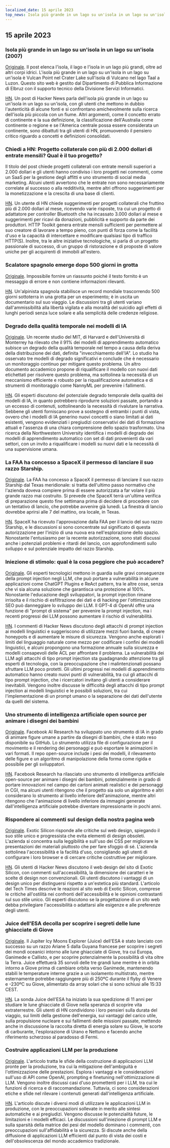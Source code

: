 ```yaml
---
localized_date: 15 aprile 2023
top_news: Isola più grande in un lago su un'isola in un lago su un'isola (2007)
---
```




<CallToAction />

<Steps>

## 15 aprile 2023

### Isola più grande in un lago su un'isola in un lago su un'isola (2007)

[Originale](https://www.elbruz.org/special-projects/islands-and-lakes/).
Il post elenca l'isola, il lago e l'isola in un lago più grandi, oltre ad altri corpi idrici. L'isola più grande in un lago su un'isola in un lago su un'isola è Vulcan Point nel Crater Lake sull'isola di Vulcano nel lago Taal a Luzon. Questo sito web è gestito dal Dipartimento di Pubblica Informazione di Elbruz con il supporto tecnico della Divisione Servizi Informatici.

[HN](http://news.ycombinator.com/item?id=35567026).
Un post di Hacker News parla dell'isola più grande in un lago su un'isola in un lago su un'isola, con gli utenti che mettono in dubbio l'autenticità di alcune fonti e si confrontano amichevolmente sulla ricerca dell'isola più piccola con un fiume. Altri argomenti, come il concetto errato di continente e la sua definizione, la classificazione dell'Australia come continente o regione e se l'America centrale possa essere considerata un continente, sono dibattuti tra gli utenti di HN, promuovendo il pensiero critico riguardo a concetti e definizioni consolidati.

### Chiedi a HN: Progetto collaterale con più di 2.000 dollari di entrate mensili? Qual è il tuo progetto?

Il titolo del post chiede progetti collaterali con entrate mensili superiori a 2.000 dollari e gli utenti hanno condiviso i loro progetti nei commenti, come un SaaS per la gestione degli affitti e uno strumento di social media marketing. Alcuni utenti avvertono che le entrate non sono necessariamente correlate al successo o alla redditività, mentre altri offrono suggerimenti per la monetizzazione e la crescita di una base di clienti.

[HN](http://news.ycombinator.com/item?id=35567822).
Un utente di HN chiede suggerimenti per progetti collaterali che fruttino più di 2.000 dollari al mese, ricevendo varie risposte, tra cui un progetto di adattatore per controller Bluetooth che ha incassato 3.000 dollari al mese e suggerimenti per ricavi da donazioni, pubblicità e supporto da parte dei produttori. HTTP Toolkit genera entrate mensili sufficienti per permettere al suo creatore di lavorare a tempo pieno, con punti di forza come la facilità d'uso e la capacità di intercettare e modificare qualsiasi tipo di traffico HTTP(S). Inoltre, tra le altre iniziative tecnologiche, si parla di un progetto passionale di successo, di un gruppo di ristorazione e di proposte di valore uniche per gli acquirenti di immobili all'estero.

### Scalatore spagnolo emerge dopo 500 giorni in grotta

[Originale](https://www.cbc.ca/news/world/spain-cave-500-days-beatriz-flamini-1.6810428).
Impossibile fornire un riassunto poiché il testo fornito è un messaggio di errore e non contiene informazioni rilevanti.

[HN](http://news.ycombinator.com/item?id=35571481).
Un'alpinista spagnola stabilisce un record mondiale trascorrendo 500 giorni sottoterra in una grotta per un esperimento; è in uscita un documentario sul suo viaggio. Le discussioni tra gli utenti variano dall'ammissibilità alla libertà vigilata e alla moralità del suicidio agli effetti di lunghi periodi senza luce solare e alla semplicità delle credenze religiose.

### Degrado della qualità temporale nei modelli di IA

[Originale](https://www.nannyml.com/blog/91-of-ml-perfomance-degrade-in-time).
Un recente studio del MIT, di Harvard e dell'Università di Monterrey ha rilevato che il 91% dei modelli di apprendimento automatico subisce un degrado della qualità temporale nel tempo a causa della deriva della distribuzione dei dati, definita "invecchiamento dell'IA". Lo studio ha osservato tre modelli di degrado significativi e conclude che è necessario un monitoraggio continuo per mitigare questo problema. Un altro documento accademico propone di riqualificare il modello con nuovi dati etichettati per risolvere questo problema, ma sottolinea la necessità di un meccanismo efficiente e robusto per la riqualificazione automatica e di strumenti di monitoraggio come NannyML per prevenire i fallimenti.

[HN](http://news.ycombinator.com/item?id=35566145).
Gli esperti discutono del potenziale degrado temporale della qualità dei modelli di IA, in quanto potrebbero riprodurre soluzioni passate, portando a un eccesso di contenuti, sottolineando la necessità di rivalutare la narrativa. Sebbene gli utenti forniscano prove a sostegno di entrambi i punti di vista, ovvero che i modelli di IA generino nuovi concetti o siano limitati ai dati esistenti, vengono evidenziati i pregiudizi conservativi dei dati di formazione attuali e l'assenza di una chiara comprensione dello spazio trasformato. Una ricerca della Northwestern University identifica i modelli di degrado dei modelli di apprendimento automatico con set di dati provenienti da vari settori, con un invito a riqualificare i modelli su nuovi dati e la necessità di una supervisione umana.

### La FAA ha concesso a SpaceX il permesso di lanciare il suo razzo Starship.

[Originale](https://arstechnica.com/science/2023/04/green-light-go-spacex-receives-a-launch-license-from-the-faa-for-starship/).
La FAA ha concesso a SpaceX il permesso di lanciare il suo razzo Starship dal Texas meridionale: si tratta dell'ultimo passo normativo che l'azienda doveva compiere prima di essere autorizzata a far volare il più grande razzo mai costruito. Si prevede che SpaceX terrà un'ultima verifica di preparazione questo fine settimana prima di decidere di procedere con un tentativo di lancio, che potrebbe avvenire già lunedì. La finestra di lancio dovrebbe aprirsi alle 7 del mattino, ora locale, in Texas.

[HN](http://news.ycombinator.com/item?id=35575298).
SpaceX ha ricevuto l'approvazione dalla FAA per il lancio del suo razzo Starship, e le discussioni si sono concentrate sul significato di questa autorizzazione per l'inizio di una nuova era nell'esplorazione dello spazio. Nonostante l'entusiasmo per la recente autorizzazione, sono stati discussi anche i potenziali problemi e ritardi del lancio, con approfondimenti sullo sviluppo e sul potenziale impatto del razzo Starship.

### Iniezione di stimolo: qual è la cosa peggiore che può accadere?

[Originale](https://simonwillison.net/2023/Apr/14/worst-that-can-happen/).
Gli esperti tecnologici mettono in guardia sulle gravi conseguenze della prompt injection negli LLM, che può portare a vulnerabilità in alcune applicazioni come ChatGPT Plugins e ReAct pattern, tra le altre cose, senza che vi sia alcuna soluzione che garantisca una protezione al 100%. Nonostante l'educazione degli sviluppatori, la prompt injection rimane irrisolta e il rischio di esfiltrazione dei dati e di hacking per l'ottimizzazione SEO può danneggiare lo sviluppo dei LLM. Il GPT-4 di OpenAI offre una funzione di "prompt di sistema" per prevenire la prompt injection, ma i recenti progressi dei LLM possono aumentare il rischio di vulnerabilità.

[HN](http://news.ycombinator.com/item?id=35572290).
I commenti di Hacker News discutono degli attacchi di prompt injection ai modelli linguistici e suggeriscono di utilizzare mezzi fuori banda, di creare honeypots e di aumentare le misure di sicurezza. Vengono anche esplorati i limiti del linguaggio naturale come mezzo per codificare i confini dei modelli linguistici, e alcuni propongono una formazione annuale sulla sicurezza e modelli consapevoli delle ACL per affrontare il problema. La vulnerabilità dei LLM agli attacchi di tipo prompt injection sta guadagnando attenzione tra gli esperti di tecnologia, con la preoccupazione che i malintenzionati possano sfruttare LLM poco protetti. Gli ultimi progressi nei modelli di apprendimento automatico hanno creato nuovi punti di vulnerabilità, tra cui gli attacchi di tipo prompt injection, che i ricercatori invitano gli utenti a considerare inevitabili. Vengono inoltre discusse le difficoltà degli attacchi di tipo prompt injection ai modelli linguistici e le possibili soluzioni, tra cui l'implementazione di un prompt umano o la separazione dei dati dell'utente da quelli del sistema.

### Uno strumento di intelligenza artificiale open source per animare i disegni dei bambini

[Originale](https://github.com/facebookresearch/AnimatedDrawings).
Facebook AI Research ha sviluppato uno strumento di IA in grado di animare figure umane a partire da disegni di bambini, che è stato reso disponibile su GitHub. Lo strumento utilizza file di configurazione per il movimento e il rendering dei personaggi e può esportare le animazioni in vari formati. Il repo open-source include i pesi dei modelli, il rilevamento delle figure e un algoritmo di manipolazione della forma come rigida e possibile per gli sviluppatori.

[HN](http://news.ycombinator.com/item?id=35565681).
Facebook Research ha rilasciato uno strumento di intelligenza artificiale open-source per animare i disegni dei bambini, potenzialmente in grado di portare innovazioni nel campo dei cartoni animati realistici e dei personaggi in CGI, ma alcuni utenti ritengono che il progetto sia solo un algoritmo e altri considerano lo strumento al livello inferiore dell'animazione, mentre altri ritengono che l'animazione di livello inferiore da immagini generate dall'intelligenza artificiale potrebbe diventare impressionante in pochi anni.

### Rispondere ai commenti sul design della nostra pagina web

[Originale](https://research.exoticsilicon.com/articles/replying_to_comments).
Exotic Silicon risponde alle critiche sul web design, spiegando il suo stile unico e progressista che evita elementi di design obsoleti. L'azienda si concentra sulla leggibilità e sull'uso dei CSS per migliorare le presentazioni dei materiali piuttosto che per fare sfoggio di sé. L'azienda sottolinea l'accessibilità e la facilità d'uso, consigliando agli utenti di configurare i loro browser e di cercare critiche costruttive per migliorare.

[HN](http://news.ycombinator.com/item?id=35567285).
Gli utenti di Hacker News discutono il web design del sito di Exotic Silicon, con commenti sull'accessibilità, la dimensione dei caratteri e le scelte di design non convenzionali. Gli utenti discutono i vantaggi di un design unico per distinguersi rispetto a un'estetica più standard. L'articolo del Tech Times descrive le reazioni al sito web di Exotic Silicon, comprese le critiche all'ostilità nei confronti dell'accessibilità e le opinioni contrastanti sul suo stile unico. Gli esperti discutono se la progettazione di un sito web debba privilegiare l'accessibilità o adattarsi alle esigenze e alle preferenze degli utenti.

### Juice dell'ESA decolla per scoprire i segreti delle lune ghiacciate di Giove

[Originale](https://www.esa.int/Science_Exploration/Space_Science/Juice/ESA_s_Juice_lifts_off_on_quest_to_discover_secrets_of_Jupiter_s_icy_moons).
Il Jupiter Icy Moons Explorer (Juice) dell'ESA è stato lanciato con successo su un razzo Ariane 5 dalla Guyana francese per scoprire i segreti dei mondi oceanici intorno alle lune ghiacciate di Giove, tra cui Europa, Ganimede e Callisto, e per scoprire potenzialmente la possibilità di vita oltre la Terra. Juice effettuerà 35 sorvoli delle tre grandi lune mentre è in orbita intorno a Giove prima di cambiare orbita verso Ganimede, mantenendo stabili le temperature interne grazie a un isolamento multistrato, mentre esternamente potrebbe raggiungere più di 250ºC durante il flyby di Venere e -230ºC su Giove, alimentato da array solari che si sono schiusi alle 15:33 CEST.

[HN](http://news.ycombinator.com/item?id=35574177).
La sonda Juice dell'ESA ha iniziato la sua spedizione di 11 anni per studiare le lune ghiacciate di Giove nella speranza di scoprire vita extraterrestre. Gli utenti di HN condividono i loro pensieri sulla durata del viaggio, sui limiti della gestione dell'energia, sui vantaggi del carico utile, sulla propulsione nucleare e sui fallimenti delle missioni passate, mettendo anche in discussione la raccolta diretta di energia solare su Giove, le scorte di carburante, l'esplorazione di Urano e Nettuno e facendo anche riferimento scherzoso al paradosso di Fermi.

### Costruire applicazioni LLM per la produzione

[Originale](https://huyenchip.com/2023/04/11/llm-engineering.html).
L'articolo tratta le sfide della costruzione di applicazioni LLM pronte per la produzione, tra cui la mitigazione dell'ambiguità e l'ottimizzazione delle prestazioni. Esplora i vantaggi e le considerazioni sull'uso di API come OpenAI, prompting e finetuning nell'ottimizzazione di LLM. Vengono inoltre discussi casi d'uso promettenti per i LLM, tra cui le funzioni di ricerca e di raccomandazione. Tuttavia, ci sono considerazioni etiche e sfide nel rilevare i contenuti generati dall'intelligenza artificiale.

[HN](http://news.ycombinator.com/item?id=35565212).
L'articolo discute i diversi modi di utilizzare le applicazioni LLM in produzione, con le preoccupazioni sollevate in merito alle sintesi automatiche e ai pregiudizi. Vengono discusse le potenzialità future, le limitazioni e i modelli efficaci. Le discussioni sull'iniezione di prompt LLM e sulla sparsità della matrice dei pesi del modello dominano i commenti, con preoccupazioni sull'affidabilità e la sicurezza. Si discute anche della diffusione di applicazioni LLM efficienti dal punto di vista dei costi e dell'obsolescenza del mondo accademico tradizionale.

</Steps>

